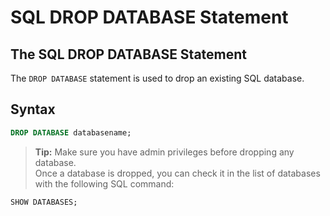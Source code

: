 # SQL DROP DATABASE Statement

## The SQL DROP DATABASE Statement

The `DROP DATABASE` statement is used to drop an existing SQL database.

## Syntax

```sql
DROP DATABASE databasename;
```

> **Tip:** Make sure you have admin privileges before dropping any database.  
> Once a database is dropped, you can check it in the list of databases with the following SQL command:

```sql
SHOW DATABASES;
